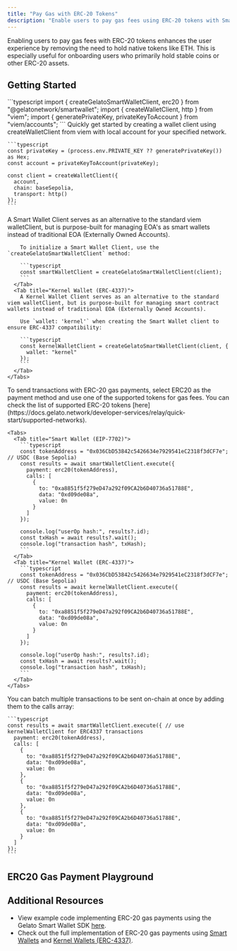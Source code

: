 ```yaml
---
title: "Pay Gas with ERC-20 Tokens"
description: "Enable users to pay gas fees using ERC-20 tokens with Smart Wallets and Kernel Wallets"
---
```


Enabling users to pay gas fees with ERC-20 tokens enhances the user experience by removing the need to hold native tokens like ETH. This is especially useful for onboarding users who primarily hold stable coins or other ERC-20 assets.

## Getting Started

<Steps>
  <Step title="Importing Dependencies">
    ```typescript
    import { createGelatoSmartWalletClient, erc20 } from "@gelatonetwork/smartwallet";
    import { createWalletClient, http } from "viem";
    import { generatePrivateKey, privateKeyToAccount } from "viem/accounts";
    ```
  </Step>
  <Step title="Creating a Wallet Client">
    Quickly get started by creating a wallet client using createWalletClient from viem with local account for your specified network.

    ```typescript
    const privateKey = (process.env.PRIVATE_KEY ?? generatePrivateKey()) as Hex;
    const account = privateKeyToAccount(privateKey);

    const client = createWalletClient({
      account,
      chain: baseSepolia,
      transport: http()
    });
    ```

  </Step>
  <Step title="Creating a Smart Wallet Client">
    <Tabs>
      <Tab title="Smart Wallet (EIP-7702)">
        A Smart Wallet Client serves as an alternative to the standard viem walletClient, but is purpose-built for managing EOA's as smart wallets instead of traditional EOA (Externally Owned Accounts).

        To initialize a Smart Wallet Client, use the `createGelatoSmartWalletClient` method:

        ```typescript
        const smartWalletClient = createGelatoSmartWalletClient(client);
        ```
      </Tab>
      <Tab title="Kernel Wallet (ERC-4337)">
        A Kernel Wallet Client serves as an alternative to the standard viem walletClient, but is purpose-built for managing smart contract wallets instead of traditional EOA (Externally Owned Accounts).

        Use `wallet: 'kernel'` when creating the Smart Wallet client to ensure ERC-4337 compatibility:

        ```typescript
        const kernelWalletClient = createGelatoSmartWalletClient(client, {
          wallet: "kernel"
        });
        ```
      </Tab>
    </Tabs>

  </Step>
  <Step title="Sending Transactions">
    To send transactions with ERC-20 gas payments, select ERC20 as the payment method and use one of the supported tokens for gas fees. You can check the list of supported ERC-20 tokens [here](https://docs.gelato.network/developer-services/relay/quick-start/supported-networks).

    <Tabs>
      <Tab title="Smart Wallet (EIP-7702)">
        ```typescript
        const tokenAddress = "0x036CbD53842c5426634e7929541eC2318f3dCF7e"; // USDC (Base Sepolia)
        const results = await smartWalletClient.execute({
          payment: erc20(tokenAddress),
          calls: [
            {
              to: "0xa8851f5f279eD47a292f09CA2b6D40736a51788E",
              data: "0xd09de08a",
              value: 0n
            }
          ]
        });

        console.log("userOp hash:", results?.id);
        const txHash = await results?.wait();
        console.log("transaction hash", txHash);
        ```
      </Tab>
      <Tab title="Kernel Wallet (ERC-4337)">
        ```typescript
        const tokenAddress = "0x036CbD53842c5426634e7929541eC2318f3dCF7e"; // USDC (Base Sepolia)
        const results = await kernelWalletClient.execute({
          payment: erc20(tokenAddress),
          calls: [
            {
              to: "0xa8851f5f279eD47a292f09CA2b6D40736a51788E",
              data: "0xd09de08a",
              value: 0n
            }
          ]
        });

        console.log("userOp hash:", results?.id);
        const txHash = await results?.wait();
        console.log("transaction hash", txHash);
        ```
      </Tab>
    </Tabs>

  </Step>
  <Step title="Batch Multiple Transactions">
    You can batch multiple transactions to be sent on-chain at once by adding them to the calls array:

    ```typescript
    const results = await smartWalletClient.execute({ // use kernelWalletClient for ERC4337 transactions
      payment: erc20(tokenAddress),
      calls: [
        {
          to: "0xa8851f5f279eD47a292f09CA2b6D40736a51788E",
          data: "0xd09de08a",
          value: 0n
        },
        {
          to: "0xa8851f5f279eD47a292f09CA2b6D40736a51788E",
          data: "0xd09de08a",
          value: 0n
        },
        {
          to: "0xa8851f5f279eD47a292f09CA2b6D40736a51788E",
          data: "0xd09de08a",
          value: 0n
        }
      ]
    });
    ```

  </Step>
</Steps>

## ERC20 Gas Payment Playground

<ERC20GasPaymentPlayground />

## Additional Resources

- View example code implementing ERC-20 gas payments using the Gelato Smart Wallet SDK [here](https://github.com/gelatodigital/gelato-sdk-examples/tree/main/examples/smart-wallet).
- Check out the full implementation of ERC-20 gas payments using [Smart Wallets](https://github.com/gelatodigital/gelato-sdk-examples/tree/main/examples/smart-wallet) and [Kernel Wallets (ERC-4337)](https://github.com/gelatodigital/gelato-sdk-examples/tree/main/examples/kernel-wallet).
